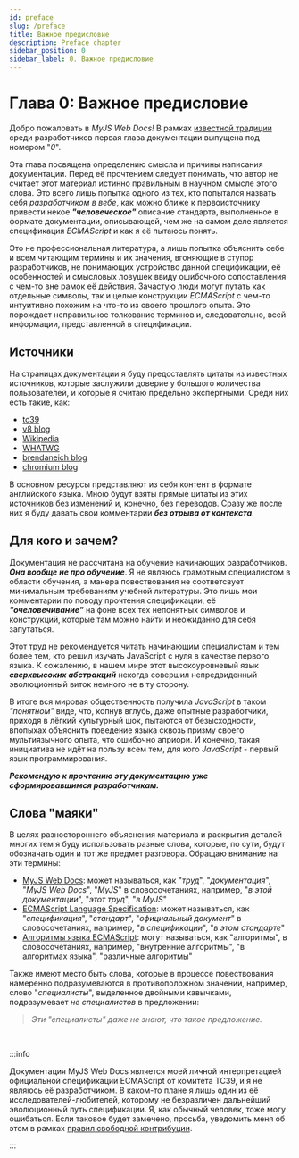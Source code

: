 ```yaml
---
id: preface
slug: /preface
title: Важное предисловие
description: Preface chapter
sidebar_position: 0
sidebar_label: 0. Важное предисловие
---
```



<ChapterInfo type='informal' complexity='easy' time='5' />

# Глава 0: Важное предисловие

Добро пожаловать в _MyJS Web Docs!_ В рамках
[известной традиции](https://en.wikipedia.org/wiki/Zero-based_numbering) среди разработчиков первая
глава документации выпущена под номером "_0_".

Эта глава посвящена определению смысла и причины написания документации. Перед её прочтением следует
понимать, что автор не считает этот материал истинно правильным в научном смысле этого слова. Это
всего лишь попытка одного из тех, кто попытался назвать себя _разработчиком в вебе_, как можно ближе
к первоисточнику привести некое **_"человеческое"_** описание стандарта, выполненное в формате
документации, описывающей, чем же на самом деле является спецификация _ECMAScript_ и как я её
пытаюсь понять.

Это не профессиональная литература, а лишь попытка объяснить себе и всем читающим термины и их
значения, вгоняющие в ступор разработчиков, не понимающих устройство данной спецификации, её
особенностей и смысловых ловушек ввиду ошибочного сопоставления с чем-то вне рамок её действия.
Зачастую люди могут путать как отдельные символы, так и целые конструкции _ECMAScript_ с чем-то
интуитивно похожим на что-то из своего прошлого опыта. Это порождает неправильное толкование
терминов и, следовательно, всей информации, представленной в спецификации.

## Источники

На страницах документации я буду предоставлять цитаты из известных источников, которые заслужили
доверие у большого количества пользователей, и которые я считаю предельно экспертными. Среди них
есть такие, как:

-   [tc39](https://tc39.es/ecma262/multipage/)
-   [v8 blog](https://v8.dev/blog)
-   [Wikipedia](https://www.wikipedia.org/)
-   [WHATWG](https://spec.whatwg.org/)
-   [brendaneich blog](https://brendaneich.com/)
-   [chromium blog](https://blog.chromium.org/)

В основном ресурсы представляют из себя контент в формате английского языка. Мною будут взяты прямые
цитаты из этих источников без изменений и, конечно, без переводов. Сразу же после них я буду давать
свои комментарии **_без отрыва от контекста_**.

## Для кого и зачем?

Документация не рассчитана на обучение начинающих разработчиков. **_Она вообще не про обучение_**. Я
не являюсь грамотным специалистом в области обучения, а манера повествования не соответсвует
минимальным требованиям учебной литературы. Это лишь мои комментарии по поводу прочтения
спецификации, её **_"очеловечивание"_** на фоне всех тех непонятных символов и конструкций, которые
там можно найти и неожиданно для себя запутаться.

Этот труд не рекомендуется читать начинающим специалистам и тем более тем, кто решил изучать
JavaScript с нуля в качестве первого языка. К сожалению, в нашем мире этот высокоуровневый язык
**_сверхвысоких абстракций_** некогда совершил непредвиденный эволюционный виток немного не в ту
сторону.

В итоге вся мировая общественность получила _JavaScript_ в таком _"понятном"_ виде, что, копнув
вглубь, даже опытные разработчики, приходя в лёгкий культурный шок, пытаются от безысходности,
впопыхах объяснить поведение языка сквозь призму своего мультиязычного опыта, что ошибочно априори.
И конечно, такая инициатива не идёт на пользу всем тем, для кого _JavaScript_ - первый язык
программирования.

**_Рекомендую к прочтению эту документацию уже сформировавшимся разработчикам._**

## Слова "маяки"

В целях разностороннего объяснения материала и раскрытия деталей многих тем я буду использовать
разные слова, которые, по сути, будут обозначать один и тот же предмет разговора. Обращаю внимание
на эти термины:

-   [MyJS Web Docs](https://github.com/denlove/myJS): может называться, как "_труд_",
    "_документация_", "_MyJS Web Docs_", "_MyJS_" в словосочетаниях, например, "_в этой
    документации_", "_этот труд_", "_в MyJS_"
-   [ECMAScript Language Specification](https://tc39.es/ecma262/multipage/): может называться, как
    "_спецификация_", "_стандарт_", "_официальный документ_" в словосочетаниях, например, "_в
    спецификации_", "_в этом стандарте_"
-   [Алгоритмы языка ECMAScript](https://tc39.es/ecma262/multipage/notational-conventions.html#sec-algorithm-conventions):
    могут называться, как "алгоритмы", в словосочетаниях, например, "внутренние алгоритмы", "в
    алгоритмах языка", "различные алгоритмы"

Также имеют место быть слова, которые в процессе повествования намеренно подразумеваются в
противоположном значении, например, слово "_специалисты_", выделенное двойными кавычками,
подразумевает _не специалистов_ в предложении:

> _Эти "специалисты" даже не знают, что такое предложение._

<br />

:::info

Документация MyJS Web Docs является моей личной интерпретацией официальной спецификации ECMAScript
от комитета TC39, и я не являюсь её разработчиком. В каком-то плане я лишь один из её
исследователей-любителей, которому не безразличен дальнейший эволюционный путь спецификации. Я, как
обычный человек, тоже могу ошибаться. Если таковое будет замечено, просьба, уведомить меня об этом в
рамках [правил свободной контрибуции](https://github.com/mjdocs/myJS/blob/main/CONTRIBUTING.md).

:::
